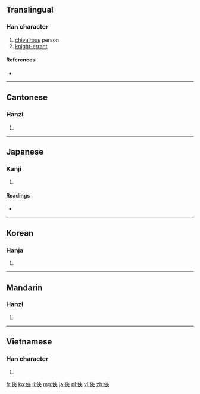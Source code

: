 {{also|侠}}
==Translingual==

===Han character===
{{Han char|rn=9|rad=人|as=07|sn=9|four=2423<sub>8</sub>|canj=人大人人 (OKOO)}}

# [[chivalrous]] person
# [[knight-errant]]

====References====
* {{Han ref|kx=0105.240|dkj=00706|dj=0224.010|hdz=10158.070|uh=4FE0|ud=20448|bh=AB4C|bd=43852}}

----

==Cantonese==

===Hanzi===
{{yue-hanzi|jyut=|y=haap6, hap6|sim=侠}}

# {{defn|lang=yue|sort=人07}}

----

==Japanese==

===Kanji===
{{ja-kanji|grade=|rs=人07}}

# {{defn|lang=ja|sort=人07}}

====Readings====
* {{ja-readings|on=[[きょう]] (kyō)|kun=[[おとこだて]] (otokodate), [[きゃん]] (kyan)}}

----

==Korean==

===Hanja===
{{ko-hanja|hangeul=[[협]], [[겹]]|rv=hyeop, gyeop|mr=hyŏp, kyŏp}}

# {{defn|lang=ko|sort=人07}}

----

==Mandarin==

===Hanzi===
{{cmn-hanzi|sim=侠|pin=[[shēn]] ([[shen1]]), [[xiá]] ([[xia2]])|wg=shen<sup>1</sup>, hsia<sup>2</sup>}}

# {{defn|lang=cmn|sort=人07}}

----

==Vietnamese==

===Han character===
{{vi-hantu|[[hiệp]]|rs=人07}}

# {{defn|lang=vi|sort=人07}}

[[fr:俠]]
[[ko:俠]]
[[li:俠]]
[[mg:俠]]
[[ja:俠]]
[[pl:俠]]
[[vi:俠]]
[[zh:俠]]